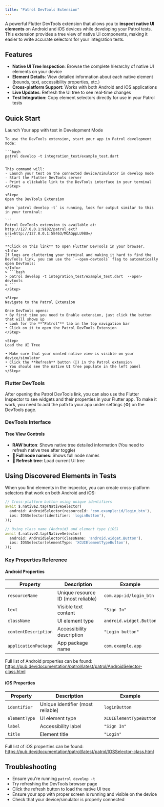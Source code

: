 ```yaml
---
title: "Patrol DevTools Extension"
---
```



A powerful Flutter DevTools extension that allows you to **inspect native UI elements** on Android and iOS devices while developing your Patrol tests. This extension provides a tree view of native UI components, making it easier to write accurate selectors for your integration tests.

## Features

- **Native UI Tree Inspection**: Browse the complete hierarchy of native UI elements on your device
- **Element Details**: View detailed information about each native element (bounds, text, accessibility properties, etc.)
- **Cross-platform Support**: Works with both Android and iOS applications
- **Live Updates**: Refresh the UI tree to see real-time changes
- **Test Integration**: Copy element selectors directly for use in your Patrol tests

## Quick Start

<Steps>
    <Step>
    Launch Your app with test in Development Mode

    To use the DevTools extension, start your app in Patrol development mode:

    ```bash
    patrol develop -t integration_test/example_test.dart
    ```

    This command will:
    - Launch your test on the connected device/simulator in develop mode
    - Start the Flutter DevTools server
    - Print a clickable link to the DevTools interface in your terminal
    </Step>

    <Step>
    Open the DevTools Extension

    When `patrol develop -t` is running, look for output similar to this in your terminal:

    ```
    Patrol DevTools extension is available at:
    http://127.0.0.1:9102/patrol_ext?uri=http://127.0.0.1:58463/MOAGppLU9BU=/
    ```

    **Click on this link** to open Flutter DevTools in your browser.
    <Info>
    If logs are cluttering your terminal and making it hard to find the DevTools link, you can use the `--open-devtools` flag to automatically open DevTools:
    </Info>
    > ```bash
    > patrol develop -t integration_test/example_test.dart  --open-devtools
    > ```
    </Step>

    <Step>
    Navigate to the Patrol Extension

    Once DevTools opens:
    • By first time you need to Enable extension, just click the button that will shows up
    • Look for the **"Patrol"** tab in the top navigation bar
    • Click on it to open the Patrol DevTools Extension
    </Step>

    <Step>
    Load the UI Tree

    • Make sure that your wanted native view is visible on your device/simulator
    • Click the **Refresh** button (🔄) in the Patrol extension
    • You should see the native UI tree populate in the left panel
    </Step>
</Steps>

### Flutter DevTools
After opening the Patrol DevTools link, you can also use the Flutter Inspector to see widgets and their
properties in your Flutter app. To make it work, you need to add the path to your app under settings (⚙️) on the DevTools page.

### DevTools Interface

#### Tree View Controls
- **RAW button**: Shows native tree detailed information (You need to refresh native tree after toggle)
- **📱 Full node names**: Shows full node names
- **🔄 Refresh tree**: Load current UI tree

## Using Discovered Elements in Tests

When you find elements in the inspector, you can create cross-platform selectors that work on both Android and iOS:

```dart
// Cross-platform button using unique identifiers
await $.native2.tap(NativeSelector(
  android: AndroidSelector(resourceId: 'com.example:id/login_btn'),
  ios: IOSSelector(identifier: 'loginButton'),
));

// Using class name (Android) and element type (iOS)
await $.native2.tap(NativeSelector(
  android: AndroidSelector(className: 'android.widget.Button'),
  ios: IOSSelector(elementType: 'XCUIElementTypeButton'),
));

```

### Key Properties Reference

#### Android Properties

| Property | Description | Example |
|----------|-------------|---------|
| `resourceName` | Unique resource ID (most reliable) | `com.app:id/login_btn` |
| `text` | Visible text content | `"Sign In"` |
| `className` | UI element type | `android.widget.Button` |
| `contentDescription` | Accessibility description | `"Login button"` |
| `applicationPackage` | App package name | `com.example.app` |

Full list of Android properties can be found:
https://pub.dev/documentation/patrol/latest/patrol/AndroidSelector-class.html

#### iOS Properties

| Property | Description | Example |
|----------|-------------|---------|
| `identifier` | Unique identifier (most reliable) | `loginButton` |
| `elementType` | UI element type | `XCUIElementTypeButton` |
| `label` | Accessibility label | `"Sign In"` |
| `title` | Element title | `"Login"` |

Full list of iOS properties can be found:
https://pub.dev/documentation/patrol/latest/patrol/IOSSelector-class.html

## Troubleshooting

- Ensure you're running `patrol develop -t`
- Try refreshing the DevTools browser page
- Click the refresh button to load the native UI tree
- Ensure your app with proper screen is running and visible on the device
- Check that your device/simulator is properly connected
